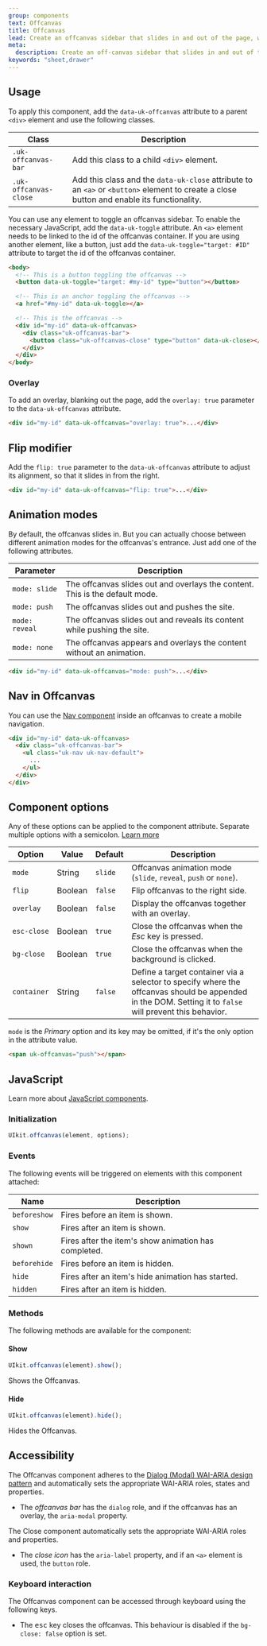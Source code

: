 ```yaml
---
group: components
text: Offcanvas
title: Offcanvas
lead: Create an offcanvas sidebar that slides in and out of the page, which is perfect for creating mobile navigations.
meta:
  description: Create an off-canvas sidebar that slides in and out of the page, which is perfect for creating mobile navigations.
keywords: "sheet,drawer"
---
```



## Usage

To apply this component, add the `data-uk-offcanvas` attribute to a parent `<div>` element and use the following classes.

| Class                 | Description                                                                                                                               |
| --------------------- | ----------------------------------------------------------------------------------------------------------------------------------------- |
| `.uk-offcanvas-bar`   | Add this class to a child `<div>` element.                                                                                                |
| `.uk-offcanvas-close` | Add this class and the `data-uk-close` attribute to an `<a>` or `<button>` element to create a close button and enable its functionality. |

You can use any element to toggle an offcanvas sidebar. To enable the necessary JavaScript, add the `data-uk-toggle` attribute. An `<a>` element needs to be linked to the id of the offcanvas container. If you are using another element, like a button, just add the `data-uk-toggle="target: #ID"` attribute to target the id of the offcanvas container.

```html
<body>
  <!-- This is a button toggling the offcanvas -->
  <button data-uk-toggle="target: #my-id" type="button"></button>

  <!-- This is an anchor toggling the offcanvas -->
  <a href="#my-id" data-uk-toggle></a>

  <!-- This is the offcanvas -->
  <div id="my-id" data-uk-offcanvas>
    <div class="uk-offcanvas-bar">
      <button class="uk-offcanvas-close" type="button" data-uk-close></button>
    </div>
  </div>
</body>
```

<Snippet component="offcanvas.basic" />

### Overlay

To add an overlay, blanking out the page, add the `overlay: true` parameter to the `data-uk-offcanvas` attribute.

```html
<div id="my-id" data-uk-offcanvas="overlay: true">...</div>
```

<Snippet component="offcanvas.overlay" />

## Flip modifier

Add the `flip: true` parameter to the `data-uk-offcanvas` attribute to adjust its alignment, so that it slides in from the right.

```html
<div id="my-id" data-uk-offcanvas="flip: true">...</div>
```

<Snippet component="offcanvas.flip" />

## Animation modes

By default, the offcanvas slides in. But you can actually choose between different animation modes for the offcanvas's entrance. Just add one of the following attributes.

| Parameter      | Description                                                                  |
| -------------- | ---------------------------------------------------------------------------- |
| `mode: slide`  | The offcanvas slides out and overlays the content. This is the default mode. |
| `mode: push`   | The offcanvas slides out and pushes the site.                                |
| `mode: reveal` | The offcanvas slides out and reveals its content while pushing the site.     |
| `mode: none`   | The offcanvas appears and overlays the content without an animation.         |

```html
<div id="my-id" data-uk-offcanvas="mode: push">...</div>
```

<Snippet component="offcanvas.animations" />

## Nav in Offcanvas

You can use the [Nav component](/docs/2.0/nav) inside an offcanvas to create a mobile navigation.

```html
<div id="my-id" data-uk-offcanvas>
  <div class="uk-offcanvas-bar">
    <ul class="uk-nav uk-nav-default">
      ...
    </ul>
  </div>
</div>
```

<Snippet component="offcanvas.nav" />

## Component options

Any of these options can be applied to the component attribute. Separate multiple options with a semicolon. [Learn more](/docs/2.0/javascript#component-configuration)

| Option      | Value   | Default | Description                                                                                                                                              |
| ----------- | ------- | ------- | -------------------------------------------------------------------------------------------------------------------------------------------------------- |
| `mode`      | String  | `slide` | Offcanvas animation mode (`slide`, `reveal`, `push` or `none`).                                                                                          |
| `flip`      | Boolean | `false` | Flip offcanvas to the right side.                                                                                                                        |
| `overlay`   | Boolean | `false` | Display the offcanvas together with an overlay.                                                                                                          |
| `esc-close` | Boolean | `true`  | Close the offcanvas when the _Esc_ key is pressed.                                                                                                       |
| `bg-close`  | Boolean | `true`  | Close the offcanvas when the background is clicked.                                                                                                      |
| `container` | String  | `false` | Define a target container via a selector to specify where the offcanvas should be appended in the DOM. Setting it to `false` will prevent this behavior. |

`mode` is the _Primary_ option and its key may be omitted, if it's the only option in the attribute value.

```html
<span uk-offcanvas="push"></span>
```

## JavaScript

Learn more about [JavaScript components](javascript.md#programmatic-use).

### Initialization

```javascript
UIkit.offcanvas(element, options);
```

### Events

The following events will be triggered on elements with this component attached:

| Name         | Description                                          |
| ------------ | ---------------------------------------------------- |
| `beforeshow` | Fires before an item is shown.                       |
| `show`       | Fires after an item is shown.                        |
| `shown`      | Fires after the item's show animation has completed. |
| `beforehide` | Fires before an item is hidden.                      |
| `hide`       | Fires after an item's hide animation has started.    |
| `hidden`     | Fires after an item is hidden.                       |

### Methods

The following methods are available for the component:

#### Show

```javascript
UIkit.offcanvas(element).show();
```

Shows the Offcanvas.

#### Hide

```javascript
UIkit.offcanvas(element).hide();
```

Hides the Offcanvas.

## Accessibility

The Offcanvas component adheres to the [Dialog (Modal) WAI-ARIA design pattern](https://www.w3.org/WAI/ARIA/apg/patterns/dialogmodal/) and automatically sets the appropriate WAI-ARIA roles, states and properties.

- The _offcanvas bar_ has the `dialog` role, and if the offcanvas has an overlay, the `aria-modal` property.

The Close component automatically sets the appropriate WAI-ARIA roles and properties.

- The _close icon_ has the `aria-label` property, and if an `<a>` element is used, the `button` role.

### Keyboard interaction

The Offcanvas component can be accessed through keyboard using the following keys.

- The <kbd>esc</kbd> key closes the offcanvas. This behaviour is disabled if the `bg-close: false` option is set.
